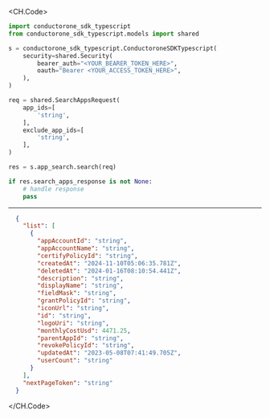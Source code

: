 
<CH.Code>
```python Search.py
import conductorone_sdk_typescript
from conductorone_sdk_typescript.models import shared

s = conductorone_sdk_typescript.ConductoroneSDKTypescript(
    security=shared.Security(
        bearer_auth="<YOUR_BEARER_TOKEN_HERE>",
        oauth="Bearer <YOUR_ACCESS_TOKEN_HERE>",
    ),
)

req = shared.SearchAppsRequest(
    app_ids=[
        'string',
    ],
    exclude_app_ids=[
        'string',
    ],
)

res = s.app_search.search(req)

if res.search_apps_response is not None:
    # handle response
    pass
```
---

```json Example Response
  {
    "list": [
      {
        "appAccountId": "string",
        "appAccountName": "string",
        "certifyPolicyId": "string",
        "createdAt": "2024-11-10T05:06:35.781Z",
        "deletedAt": "2024-01-16T08:10:54.441Z",
        "description": "string",
        "displayName": "string",
        "fieldMask": "string",
        "grantPolicyId": "string",
        "iconUrl": "string",
        "id": "string",
        "logoUri": "string",
        "monthlyCostUsd": 4471.25,
        "parentAppId": "string",
        "revokePolicyId": "string",
        "updatedAt": "2023-05-08T07:41:49.705Z",
        "userCount": "string"
      }
    ],
    "nextPageToken": "string"
  }
```
</CH.Code>
